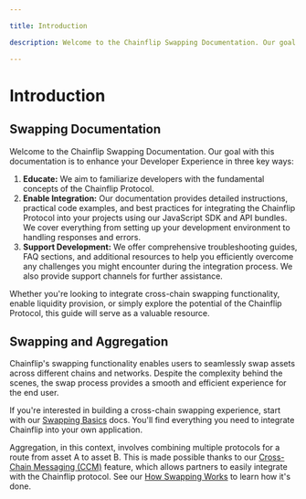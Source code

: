 ```yaml
---

title: Introduction

description: Welcome to the Chainflip Swapping Documentation. Our goal with this documentation is to enhance your Developer Experience with the Chainflip protocol.

---
```


# Introduction

## Swapping Documentation

Welcome to the Chainflip Swapping Documentation. Our goal with this documentation is to enhance your Developer Experience in three key ways:

1. **Educate:** We aim to familiarize developers with the fundamental concepts of the Chainflip Protocol.
2. **Enable Integration:** Our documentation provides detailed instructions, practical code examples, and best practices for integrating the Chainflip Protocol into your projects using our JavaScript SDK and API bundles. We cover everything from setting up your development environment to handling responses and errors.
3. **Support Development:** We offer comprehensive troubleshooting guides, FAQ sections, and additional resources to help you efficiently overcome any challenges you might encounter during the integration process. We also provide support channels for further assistance.

Whether you're looking to integrate cross-chain swapping functionality, enable liquidity provision, or simply explore the potential of the Chainflip Protocol, this guide will serve as a valuable resource.

## Swapping and Aggregation

Chainflip's swapping functionality enables users to seamlessly swap assets across different chains and networks. Despite the complexity behind the scenes, the swap process provides a smooth and efficient experience for the end user.

If you're interested in building a cross-chain swapping experience, start with our [Swapping Basics](swapping-basics.mdx) docs. You'll find everything you need to integrate Chainflip into your own application.

Aggregation, in this context, involves combining multiple protocols for a route from asset A to asset B. This is made possible thanks to our [Cross-Chain Messaging (CCM)](integrations/cross-chain-messaging.mdx) feature, which allows partners to easily integrate with the Chainflip protocol. See our [How Swapping Works](swapping-and-aggregation/how-swapping-works.md) to learn how it's done.
